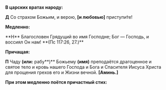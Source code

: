 
**В царских вратах народу:**

**Д** Со страхом Божьим, и верою, **[**и любовью**]** приступи́те!

**Медленно:**

<If condition={props.brightWeek}>
    <MdxLoader src="Shared/EasterTroparion" />
</If>
<If condition={!props.brightWeek}>
    **Н** Благословен Грядущий во имя Господне; Бог — Господь, и воссиял Он нам! **(Пс 117:26, 27.)**
</If>

**Причащая:**

**П** Чаду **(или:** рабу**)** Божьему **(имя)** преподаётся драгоценное и святое тело и кровь нашего Господа и Бога и Спасителя Иисуса Христа для прощения грехов его и Жизни вечной. **[**Аминь.**]**

**При этом медленно поётся причастный стих:**
